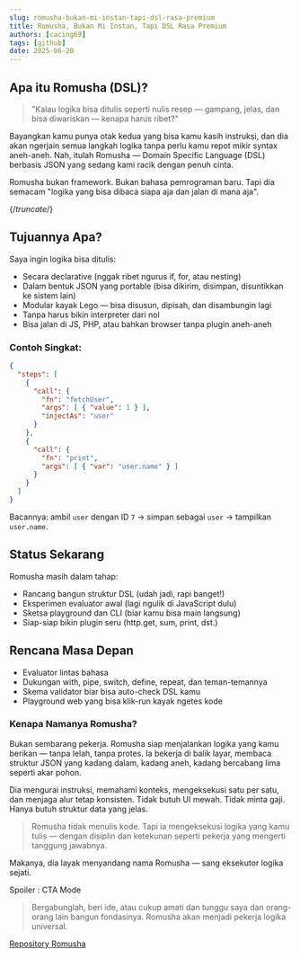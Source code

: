```yaml
---
slug: romusha-bukan-mi-instan-tapi-dsl-rasa-premium
title: Romusha, Bukan Mi Instan, Tapi DSL Rasa Premium
authors: [cacing69]
tags: [github]
date: 2025-06-20
---
```


## Apa itu Romusha (DSL)?

> "Kalau logika bisa ditulis seperti nulis resep — gampang, jelas, dan bisa diwariskan — kenapa harus ribet?"

Bayangkan kamu punya otak kedua yang bisa kamu kasih instruksi, dan dia akan ngerjain semua langkah logika tanpa perlu kamu repot mikir syntax aneh-aneh.
Nah, itulah Romusha — Domain Specific Language (DSL) berbasis JSON yang sedang kami racik dengan penuh cinta.

Romusha bukan framework. Bukan bahasa pemrograman baru. Tapi dia semacam "logika yang bisa dibaca siapa aja dan jalan di mana aja".

{/*truncate*/}

## Tujuannya Apa?

Saya ingin logika bisa ditulis:

- Secara declarative (nggak ribet ngurus if, for, atau nesting)
- Dalam bentuk JSON yang portable (bisa dikirim, disimpan, disuntikkan ke sistem lain)
- Modular kayak Lego — bisa disusun, dipisah, dan disambungin lagi
- Tanpa harus bikin interpreter dari nol
- Bisa jalan di JS, PHP, atau bahkan browser tanpa plugin aneh-aneh

### Contoh Singkat:
```json
{
  "steps": [
    {
      "call": {
        "fn": "fetchUser",
        "args": [ { "value": 1 } ],
        "injectAs": "user"
      }
    },
    {
      "call": {
        "fn": "print",
        "args": [ { "var": "user.name" } ]
      }
    }
  ]
}
```

Bacannya: ambil `user` dengan ID `7` → simpan sebagai `user` → tampilkan `user.name`.

## Status Sekarang

Romusha masih dalam tahap:

- Rancang bangun struktur DSL (udah jadi, rapi banget!)
- Eksperimen evaluator awal (lagi ngulik di JavaScript dulu)
- Sketsa playground dan CLI (biar kamu bisa main langsung)
- Siap-siap bikin plugin seru (http.get, sum, print, dst.)

## Rencana Masa Depan

- Evaluator lintas bahasa
- Dukungan with, pipe, switch, define, repeat, dan teman-temannya
- Skema validator biar bisa auto-check DSL kamu
- Playground web yang bisa klik-run kayak ngetes kode

### Kenapa Namanya Romusha?

Bukan sembarang pekerja. Romusha siap menjalankan logika yang kamu berikan — tanpa lelah, tanpa protes. Ia bekerja di balik layar, membaca struktur JSON yang kadang dalam, kadang aneh, kadang bercabang lima seperti akar pohon.

Dia mengurai instruksi, memahami konteks, mengeksekusi satu per satu, dan menjaga alur tetap konsisten. Tidak butuh UI mewah. Tidak minta gaji. Hanya butuh struktur data yang jelas.

> Romusha tidak menulis kode. Tapi ia mengeksekusi logika yang kamu tulis — dengan disiplin dan ketekunan seperti pekerja yang mengerti tanggung jawabnya.

Makanya, dia layak menyandang nama Romusha — sang eksekutor logika sejati.

Spoiler : CTA Mode

> Bergabunglah, beri ide, atau cukup amati dan tunggu saya dan orang-orang lain bangun fondasinya. Romusha akan menjadi pekerja logika universal.

[Repository Romusha](https://github.com/cacing69/romusha)